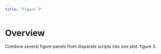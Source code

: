 ```yaml
---
title: "Figure 3"
---
```


# Overview

Combine several figure panels from disparate scripts into one plot: figure 3.
